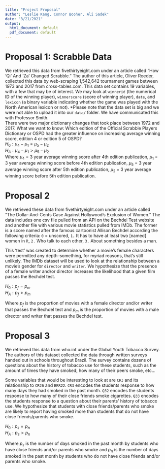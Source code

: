 ```yaml
---
title: "Project Proposal"
author: "Leslie Kang, Connor Booher, Ali Sadek"
date: "3/21/2021"
output:
  html_document: default
  pdf_document: default
---
```


# Proposal 1: Scrabble Data
We retrieved this data from fivethirtyeight.com under an article called "How
‘Qi’ And ‘Za’ Changed Scrabble." The author of this article, Oliver Roeder,
collected this data by web-scraping 1,542,642 tournament games between
1973 and 2017 from cross-tables.com. This data set contains 19 variables, with a
few that may be of interest.
We may look at `winnerid` (the numerical ID of the winning player),
`winnerscore` (score of winning player), `date`, and `lexicon` (a binary
variable indicating whether the game was played with the North American lexicon
or not).
*Please note that the data set is big and we were not able to upload it into our
`data/` folder. We have communicated this with Professor Smith.
\
There were two major dictionary changes that took place between 1972 and 2017.
What we want to know: Which edition of the Official Scrabble Players Dictionary
or OSPD had the greater influence on increasing average winning score, edition
4 or edition 5 of OSPD?
\
$H_0: \mu_4 - \mu_1 = \mu_5 - \mu_2$
\
$H_A: \mu_4 - \mu_1 > \mu_5 - \mu_2$
\
Where $\mu_4$ = 3 year average winning score after 4th edition publication,
$\mu_1$ = 3 year average winning score before 4th edition publication, $\mu_5$ =
3 year average winning score after 5th edition publication, $\mu_2$ = 3 year
average winning score before 5th edition publication.

# Proposal 2

We retrieved these data from fivethirtyeight.com under an article called
"The Dollar-And-Cents Case Against Hollywood’s Exclusion of Women." The data
includes one csv file pulled from an API on the Bechdel Test website and another
file with various movie statistics pulled from IMDb. The former is a score named 
after the famous cartoonist Allison Bechdel according the following criteria:
`0` = unscored, `1.` It has to have at least two [named] women in it, 
`2.` Who talk to each other, `3.` About something besides a man. 

This 'test' was created to determine whether a movie's female characters were
permitted any depth--something, for myriad reasons, that's still unlikely. 
The IMDb dataset will be used to look at the relationship between a movie's 
gender for `director` and `writer`. We hypothesize that the presence of a 
female writer and/or director increases the likelihood that a given film passes 
the Bechdel test.

$H_0: p_f = p_m$
\
$H_A: p_f > p_m$

Where $p_f$ is the proportion of movies with a female director and/or writer
that passes the Bechdel test and $p_m$ is the proportion of movies with a male 
director and writer that passes the Bechdel test. 

# Proposal 3
We retrieved this data from who.int under the Global Youth Tobacco Survey. The
authors of this dataset collected the data through written surveys handed out in
schools throughout Brazil. The survey contains dozens of questions about the
history of tobacco use for these students, such as the amount of times they have
smoked, how many of their peers smoke, etc...

Some variables that would be interesting to look at are `CR3` and its
relationship to `CR26` and `BRR22`. `CR3` encodes the students response to how
many days they had smoked in the past month. `Q32` encodes the students response
to how many of their close friends smoke cigarettes. `Q33` encodes the students
response to a question about their parents' history of tobacco use. We
hypothesize that students with close friends/parents who smoke are likely to
report having smoked more than students that do not have close friends/parents 
who smoke.

$H_0: p_s = p_n$
\
$H_A: p_s > p_n$

Where $p_s$ is the number of days smoked in the past month by students who have
close friends and/or parents who smoke and $p_n$ is the number of days smoked in
the past month by students who do not have close friends and/or parents who 
smoke. 


